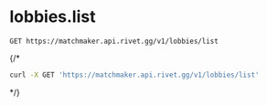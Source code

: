 # lobbies.list
```
GET https://matchmaker.api.rivet.gg/v1/lobbies/list
```


{/*<RequestExample>
```bash curl
curl -X GET 'https://matchmaker.api.rivet.gg/v1/lobbies/list'
```
</RequestExample>*/}
